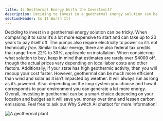 ```yaml
---
title: Is Geothermal Energy Worth the Investment?
description: Deciding to invest in a geothermal energy solution can be tricky
sectionHeader: Is It Worth It?
---
```


Deciding to invest in a geothermal energy solution can be tricky.
When comparing it to solar it’s a lot more expensive to start and can take up to 20 years to pay itself off.
The pumps also require electricity to power so it’s not technically _free_.
Similar to solar energy, there are also federal tax credits that range from 22% to 30%, applicable on installation.
When considering what solution to buy, keep in mind that estimates are rarely over $4000 off, though the actual prices vary depending on local labor costs and other factors.
Additionally, if your state has high geothermic activity, then you will recoup your cost faster.
However, geothermal can be much more efficient than wind and solar as it isn’t impacted by weather.
It will always run as long as it’s powered.
Also, depending on the loop system you choose and how it corresponds to your environment you can generate a lot more energy.
Overall, investing in geothermal can be a smart choice depending on your location and budget as it will save you money over time and lessen carbon emissions.
Feel free to ask our Why Switch AI chatbot for more information!

![A geothermal plant](/images/geothermal-worth.avif)
